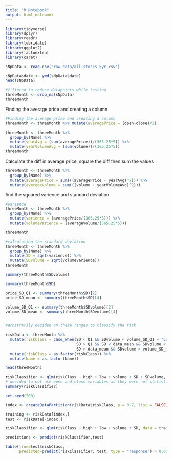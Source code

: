 ```yaml
---
title: "R Notebook"
output: html_notebook
---
```


```r
library(tidyverse)
library(dplyr)
library(readr)
library(lubridate)
library(ggplot2)
library(factoextra)
library(caret)
```


```r
sNpData <- read.csv("raw_data/all_stocks_5yr.csv")
```

```r

sNpData$date <- ymd(sNpData$date)
head(sNpData)
```


```r
#filtered to reduce datapoints while testing
threeMonth <- drop_na(sNpData) 
threeMonth
```
Finding the average price and creating a column
```r
#Finding the average price and creating a column
threeMonth <- threeMonth %>% mutate(averagePrice = (open+close)/2)

threeMonth <- threeMonth %>% 
  group_by(Name) %>% 
  mutate(yearAvg = (sum(averagePrice))/(365.25*5)) %>% 
  mutate(yearVolumeAvg = (sum(volume))/(365.25*5))
threeMonth

```

Calculate the diff in average price, square the diff then sum the values
```r
threeMonth <- threeMonth %>% 
  group_by(Name) %>% 
  mutate(averagePrice = sum(((averagePrice - yearAvg)^2))) %>% 
  mutate(averageVolume = sum(((volume - yearVolumeAvg)^2)))
```
find the squared varience and standard deviation

```r
#varience 
threeMonth <- threeMonth %>% 
  group_by(Name) %>% 
  mutate(varience = (averagePrice/(365.25*5))) %>% 
  mutate(volumeVarience = (averageVolume/(365.25*5)))

threeMonth

#calculating the standard deviation
threeMonth <- threeMonth %>% 
  group_by(Name) %>% 
  mutate(SD = sqrt(varience)) %>% 
  mutate(SDvolume = sqrt(volumeVarience))
threeMonth

summary(threeMonth$SDvolume)
```

```r
summary(threeMonth$SD)

price_SD_Q1 <- summary(threeMonth$SD)[2]
price_SD_mean <- summary(threeMonth$SD)[4]

volume_SD_Q1 <- summary(threeMonth$SDvolume)[2]
volume_SD_mean <- summary(threeMonth$SDvolume)[4]


#arbitrarily decided on these ranges to classify the risk

riskData <- threeMonth %>% 
  mutate(riskClass = case_when(SD < Q1 && SDvolume < volume_SD_Q1 ~ "Low",
                               SD > Q1 && SD < data_mean && SDvolume < volume_SD_mean ~ "Medium",
                               SD > data_mean && SDvolume > volume_SD_mean ~ "High")) %>% 
  mutate(riskClass = as.factor(riskClass)) %>% 
  mutate(Name = as.factor(Name))

head(threeMonth)
```

```r
riskClassifier <- glm(riskClass ~ high + low + volume + SD + SDvolume, data = riskData, family="binomial")
# decided to not use open and close variables as they were not statistically significant
summary(riskClassifier)
```
```r
set.seed(200)

index <- createDataPartition(riskData$riskClass, p = 0.7, list = FALSE)

training <- riskData[index,]
test <- riskData[-index,]
```

```r
riskClassifier <- glm(riskClass ~ high + low + volume + SD, data = training, family="binomial")

predictions <- predict(riskClassifier,test)
```

```r
table(true=test$riskClass,
      predicted=predict(riskClassifier, test, type = "response") > 0.65)
```


